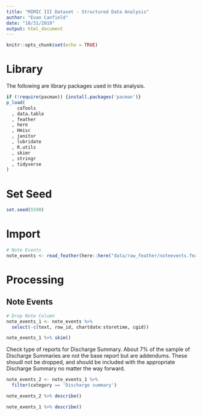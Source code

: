 ```yaml
---
title: "MIMIC III Dataset - Structured Data Analysis"
author: "Evan Canfield"
date: "10/31/2019"
output: html_document
---
```


```r
knitr::opts_chunk$set(echo = TRUE)
```

# Library
The following are library packages used in this analysis.
```r
if (!require(pacman)) {install.packages('pacman')} 
p_load(
    caTools
  , data.table
  , feather
  , here
  , Hmisc
  , janitor
  , lubridate
  , R.utils
  , skimr
  , stringr
  , tidyverse
)
```

# Set Seed
```r
set.seed(5590)
```


# Import
```r
# Note Events
note_events <- read_feather(here::here("data/raw_feather/noteevents.feather"))
```

# Processing
## Note Events
```r
# Drop Note Column
note_events_1 <- note_events %>% 
  select(-c(text, row_id, chartdate:storetime, cgid))

note_events_1 %>% skim()
```

Check type of reports for Discharge Summary. About 7% of the sample of Discharge Summaries are not the base report but are addendums. These shoudl not be dropped, and should be included with the appropriate Discharge Summary no matter the way forward. 
```r
note_events_2 <- note_events_1 %>% 
  filter(category == 'Discharge summary')

note_events_2 %>% describe()
```

```r
note_events_1 %>% describe()
```

